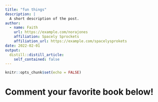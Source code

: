 ```yaml
---
title: "fun things"
description: |
  A short description of the post.
author:
  - name: Faith
    url: https://example.com/norajones
    affiliation: Spacely Sprockets
    affiliation_url: https://example.com/spacelysprokets
date: 2022-02-01
output:
  distill::distill_article:
    self_contained: false
---
```



```r
knitr::opts_chunk$set(echo = FALSE)
```

# Comment your favorite book below! 



